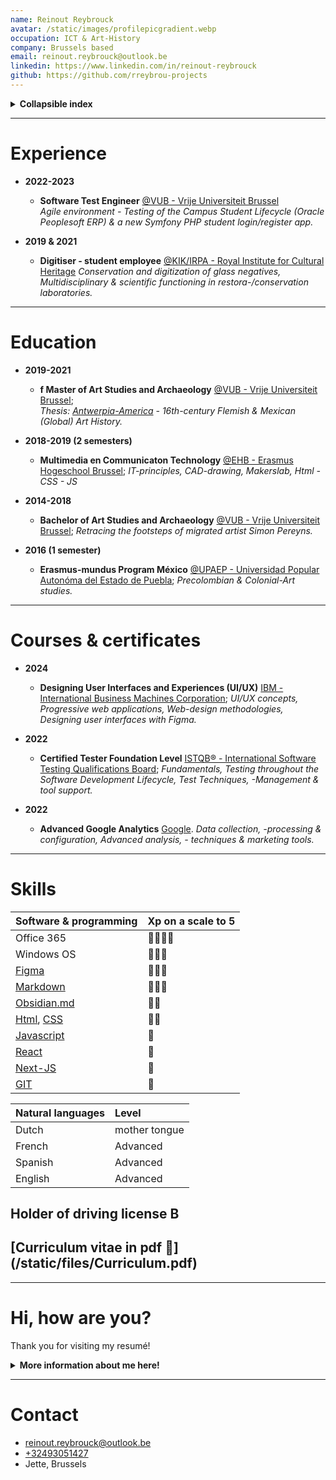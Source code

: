 ```yaml
---
name: Reinout Reybrouck
avatar: /static/images/profilepicgradient.webp
occupation: ICT & Art-History 
company: Brussels based 
email: reinout.reybrouck@outlook.be
linkedin: https://www.linkedin.com/in/reinout-reybrouck
github: https://github.com/rreybrou-projects
---
```


<details>
 <summary><b>Collapsible index</b></summary>

* [Experience](#experience)
* [Education](#education)
* [Courses & certificates](#courses)
* [Skills](#skills)
* [About](#about)
* [Contact](#contact)

</details>

***

# <a name='experience'></a>Experience  

- **2022-2023**
  - **Software Test Engineer** [@VUB - Vrije Universiteit Brussel](https://www.vub.be/en)<br />
  *Agile environment - Testing of the Campus Student Lifecycle (Oracle Peoplesoft ERP) & a new Symfony PHP student login/register app.*

- **2019 & 2021** 
  - **Digitiser - student employee** [@KIK/IRPA - Royal Institute for Cultural Heritage](https://www.kikirpa.be/)
  *Conservation and digitization of glass negatives, Multidisciplinary & scientific functioning in restora-/conservation laboratories.* 

***

# <a name='education'></a>Education 

- **2019-2021**
  - **f Master of Art Studies and Archaeology** [@VUB - Vrije Universiteit Brussel](https://www.vub.be/nl/studeren-aan-de-vub/alle-opleidingen/bachelor-en-masteropleidingen-aan-de-vub/kunstwetenschappen-en-archeologie);<br />
  *Thesis: [Antwerpia-America](/blog/arthistory/antwerpia_america) - 16th-century Flemish & Mexican (Global) Art History.* 

- **2018-2019 (2 semesters)**
  - **Multimedia en Communicaton Technology** [@EHB - Erasmus Hogeschool Brussel](https://www.erasmushogeschool.be/nl/opleidingen/multimedia-creatieve-technologie);
  *IT-principles, CAD-drawing, Makerslab, Html - CSS - JS*

- **2014-2018**
  - **Bachelor of Art Studies and Archaeology** [@VUB - Vrije Universiteit Brussel](https://www.vub.be/en);
  *Retracing the footsteps of migrated artist Simon Pereyns.*

- **2016 (1 semester)**
  - **Erasmus-mundus Program México** [@UPAEP - Universidad Popular Autonóma del Estado de Puebla](https://upaep.mx/);
  *Precolombian & Colonial-Art studies.*

***

# <a name='courses'></a>Courses & certificates

- **2024**
  - **Designing User Interfaces and Experiences (UI/UX)** [IBM - International Business Machines Corporation](https://www.ibm.com/training/badge/designing-user-interfaces-and-experiences-ui-ux);
  *UI/UX concepts, Progressive web applications, Web-design methodologies, Designing user interfaces with Figma.*

- **2022**
  - **Certified Tester Foundation Level** [ISTQB® - International Software Testing Qualifications Board](https://www.istqb.org/certifications/certified-tester-foundation-level);
  *Fundamentals, Testing throughout the Software Development Lifecycle, Test Techniques, -Management & tool support.*

- **2022**
  - **Advanced Google Analytics** [Google](https://analytics.google.com/analytics/academy/).
  *Data collection, -processing & configuration, Advanced analysis, - techniques & marketing tools.*

***

# <a name='skills'></a>Skills

| Software & programming | Xp on a scale to 5|
| :--------  |   --------  | 
| Office 365 |  🌟🌟🌟🌟  |
| Windows OS |  🌟🌟🌟    |
| [Figma](https://www.figma.com/) |  🌟🌟🌟    |
| [Markdown](https://www.markdownguide.org/getting-started/) |  🌟🌟🌟  |
| [Obsidian.md](https://obsidian.md/) | 🌟🌟 |
| [Html](https://html.spec.whatwg.org/), [CSS](https://developer.mozilla.org/en-US/docs/Web/CSS) |  🌟🌟   | 
| [Javascript](https://developer.mozilla.org/en-US/docs/Web/JavaScript) |  🌟  | 
| [React](https://react.dev/)     |  🔎       |
| [Next-JS](https://nextjs.org/ ) |  🔎       |
| [GIT](https://git-scm.com/)     |  🔎       |

| Natural languages | Level |
| :-------- | :--------     |
| Dutch     | mother tongue |
| French    | Advanced      |
| Spanish   | Advanced      |
| English   | Advanced      |

<div><h2> Holder of driving license B </h2> </div>

<div><h2> [Curriculum vitae in pdf 🔗](/static/files/Curriculum.pdf)</h2></div>

***

# <a name='about'></a>Hi, how are you?

Thank you for visiting my resumé!

<details>
 <summary><b>More information about me here! </b></summary>

I like to describe myself as a person with many interests, diverse skills and experiences.
Although trained as an art-historian, I've always enjoyed tinkering on computers a little bit more than the average history scholar. This interest eventually led me to my first professional IT job working as a Software Test Engineer at the VUB.

By making this blogpage/portfolio I wanted to showcase my versatile personality and the quality of my work. 
Whether it is an organisational challenge, building a website or writing an article; I always strive to deliver the best results possible. Specifically given my limited time, energy and resources.
Coming to new challenges, I draw on my diverse past experiences and the valuable insights they have given me. Presented with a difficult problem I stay persistent in resolving the issue.
More often than not, I can also trust on creativity for problemsolving. In general I love learning new hard and soft skills and expand them to my knowledge base.

In my freetime i enjoy playing guitar, bouldering, travelling, taking care of my plants and doing amateur restoration projects. 

Please take a look at my [blogposts](https://www.rreybrou.pro/blog) to further discover what I'm passionate about,🙂

greetings!

</details>

***

# <a name='contact'></a>Contact 

- [reinout.reybrouck@outlook.be](mailto:reinout.reybrouck@outlook.be) 
- [+32493051427](+32493051427) 
- Jette, Brussels
